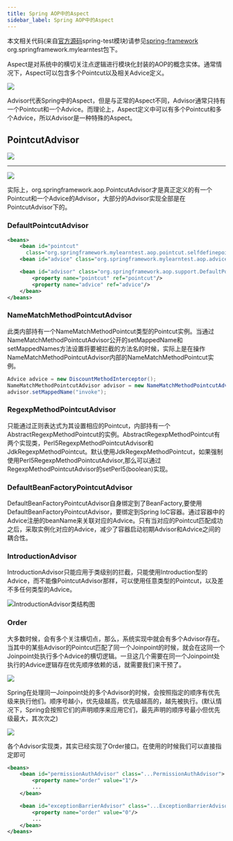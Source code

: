 ```yaml
---
title: Spring AOP中的Aspect
sidebar_label: Spring AOP中的Aspect
---
```


本文相关代码(来自[官方源码](https://github.com/spring-projects/spring-framework.git "官方源码")spring-test模块)请参见[spring-framework](https://github.com/Halcyon666/spring-framework-modified/tree/main/spring-test) org.springframework.mylearntest包下。

Aspect是对系统中的横切关注点逻辑进行模块化封装的AOP的概念实体。通常情况下，Aspect可以包含多个Pointcut以及相关Advice定义。

![](https://s2.loli.net/2023/07/15/9p6abQqSsHTxLFX.png)

Advisor代表Spring中的Aspect，但是与正常的Aspect不同，Advisor通常只持有一个Pointcut和一个Advice。而理论上，Aspect定义中可以有多个Pointcut和多个Advice，所以Advisor是一种特殊的Aspect。

## PointcutAdvisor

![](https://s2.loli.net/2023/07/15/Iy3GrnFvNWlB92k.png)

***

![](https://s2.loli.net/2023/07/15/yqwr2TXstDvE4YM.png)

实际上，org.springframework.aop.PointcutAdvisor才是真正定义的有一个Pointcut和一个Advice的Advisor，大部分的Advisor实现全部是在PointcutAdvisor下的。

### DefaultPointcutAdvisor

```xml
<beans>
    <bean id="pointcut"
      class="org.springframework.mylearntest.aop.pointcut.selfdefinepointcut.QueryMethodPointcut"/>
    <bean id="advice" class="org.springframework.mylearntest.aop.advice.perclass.DiscountMethodInterceptor"/>

    <bean id="advisor" class="org.springframework.aop.support.DefaultPointcutAdvisor">
        <property name="pointcut" ref="pointcut"/>
        <property name="advice" ref="advice"/>
    </bean>
</beans>
```

### NameMatchMethodPointcutAdvisor

此类内部持有一个NameMatchMethodPointcut类型的Pointcut实例。当通过NameMatchMethodPointcutAdvisor公开的setMappedName和setMappedNames方法设置将要被拦截的方法名的时候，实际上是在操作NameMatchMethodPointcutAdvisor内部的NameMatchMethodPointcut实例。

```java
Advice advice = new DiscountMethodInterceptor();
NameMatchMethodPointcutAdvisor advisor = new NameMatchMethodPointcutAdvisor(advice);
advisor.setMappedName("invoke");
```

### RegexpMethodPointcutAdvisor

只能通过正则表达式为其设置相应的Pointcut，内部持有一个AbstractRegexpMethodPointcut的实例。AbstractRegexpMethodPointcut有两个实现类，Perl5RegexpMethodPointcutAdvisor和JdkRegexpMethodPointcut。默认使用JdkRegexpMethodPointcut，如果强制使用Perl5RegexpMethodPointcutAdvisor,那么可以通过RegexpMethodPointcutAdvisor的setPerl5(boolean)实现。

### DefaultBeanFactoryPointcutAdvisor

DefaultBeanFactoryPointcutAdvisor自身绑定到了BeanFactory,要使用DefaultBeanFactoryPointcutAdvisor，要绑定到Spring IoC容器。通过容器中的Advice注册的beanName来关联对应的Advice。只有当对应的Pointcut匹配成功之后，采取实例化对应的Advice，减少了容器启动初期Advisor和Advice之间的耦合性。

### IntroductionAdvisor

IntroductionAdvisor只能应用于类级别的拦截，只能使用Introduction型的Advice，而不能像PointcutAdvisor那样，可以使用任意类型的Pointcut，以及差不多任何类型的Advice。

![IntroductionAdvisor类结构图](https://s2.loli.net/2023/07/15/8pNE2drJ1BfLn4D.png "IntroductionAdvisor类结构图")

### Order

大多数时候，会有多个关注横切点，那么，系统实现中就会有多个Advisor存在。当其中的某些Advisor的Pointcut匹配了同一个Joinpoint的时候，就会在这同一个Joinpoint处执行多个Advice的横切逻辑。一旦这几个需要在同一个Joinpoint处执行的Advice逻辑存在优先顺序依赖的话，就需要我们来干预了。

![](https://s2.loli.net/2023/07/15/87ohZirCFMmLq46.png)

Spring在处理同一Joinpoint处的多个Advisor的时候，会按照指定的顺序有优先级来执行他们。顺序号越小，优先级越高，优先级越高的，越先被执行。(默认情况下，Spring会按照它们的声明顺序来应用它们，最先声明的顺序号最小但优先级最大，其次次之)

![](https://s2.loli.net/2023/07/15/cnDqxbIEChpBNlz.png)

各个Advisor实现类，其实已经实现了Order接口。在使用的时候我们可以直接指定即可

```xml
<beans>
    <bean id="permissionAuthAdvisor" class="...PermissionAuthAdvisor">
        <property name="order" value="1"/>
        ...
    </bean>

    <bean id="exceptionBarrierAdvisor" class="...ExceptionBarrierAdvisor">
        <property name="order" value="0"/>
        ...
    </bean>
</beans>
```

<TailProtocal />
